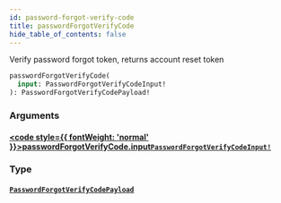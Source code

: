```yaml
---
id: password-forgot-verify-code
title: passwordForgotVerifyCode
hide_table_of_contents: false
---
```








Verify password forgot token, returns account reset token

```graphql
passwordForgotVerifyCode(
  input: PasswordForgotVerifyCodeInput!
): PasswordForgotVerifyCodePayload!
```


### Arguments

#### [<code style={{ fontWeight: 'normal' }}>passwordForgotVerifyCode.<b>input</b></code>](#)<Bullet />[`PasswordForgotVerifyCodeInput!`](/gql-api/inputs/password-forgot-verify-code-input) <Badge class="secondary" text="non-null"/> <Badge class="secondary" text="input"/>
> 
> 

### Type

#### [`PasswordForgotVerifyCodePayload`](/gql-api/objects/password-forgot-verify-code-payload) <Badge class="secondary" text="object"/>
> 
> 






